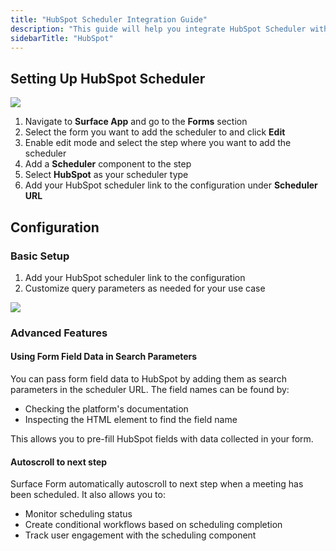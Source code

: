 ```yaml
---
title: "HubSpot Scheduler Integration Guide"
description: "This guide will help you integrate HubSpot Scheduler with Surface Products"
sidebarTitle: "HubSpot"
---
```


## Setting Up HubSpot Scheduler

<Frame>
    <img src="/images/integrations/calendly/1.png" />
</Frame>

1. Navigate to **Surface App** and go to the **Forms** section
2. Select the form you want to add the scheduler to and click **Edit**
3. Enable edit mode and select the step where you want to add the scheduler
4. Add a **Scheduler** component to the step
5. Select **HubSpot** as your scheduler type
6. Add your HubSpot scheduler link to the configuration under **Scheduler URL**

## Configuration

### Basic Setup
1. Add your HubSpot scheduler link to the configuration
2. Customize query parameters as needed for your use case

<Frame>
    <img src="/images/integrations/hubspot/2.png" />
</Frame>

### Advanced Features

#### Using Form Field Data in Search Parameters
You can pass form field data to HubSpot by adding them as search parameters in the scheduler URL. The field names can be found by:
- Checking the platform's documentation
- Inspecting the HTML element to find the field name

This allows you to pre-fill HubSpot fields with data collected in your form.

#### Autoscroll to next step
Surface Form automatically autoscroll to next step when a meeting has been scheduled. It also allows you to:
- Monitor scheduling status
- Create conditional workflows based on scheduling completion
- Track user engagement with the scheduling component
